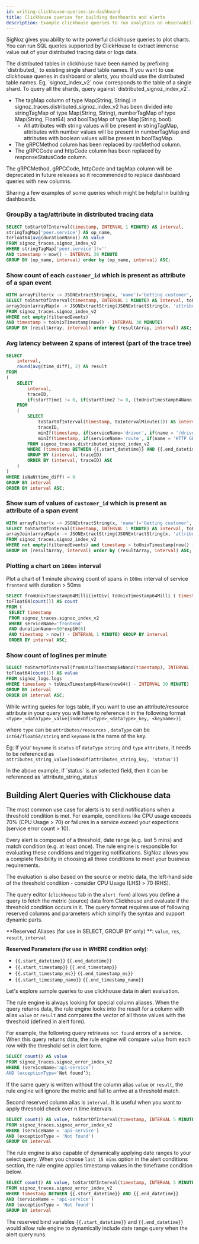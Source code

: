 ```yaml
---
id: writing-clickhouse-queries-in-dashboard
title: ClickHouse queries for building dashboards and alerts
description: Example clickhouse queries to run analytics on observability data
---
```


SigNoz gives you ability to write powerful clickhouse queries to plot charts. You can run SQL queries supported by ClickHouse to extract immense value out of your distributed tracing data or logs data. 

<Admonition type="info">
The distributed tables in clickhouse have been named by prefixing `distributed_` to existing single shard table names. If you want to use clickhouse queries in dashboard or alerts, you should use the distributed table names. Eg, `signoz_index_v2` now corresponds to the table of a single shard. To query all the shards, query against `distributed_signoz_index_v2`. 
</Admonition>

<br />

<Admonition type="warning" >

- The tagMap column of type Map(String, String) in signoz_traces.distributed_signoz_index_v2 has been divided into stringTagMap of type Map(String, String), numberTagMap of type Map(String, Float64) and boolTagMap of type Map(String, bool).
  - All attributes with string values will be present in stringTagMap, attributes with number values will be present in numberTagMap and attributes with boolean values will be present in boolTagMap.
- The gRPCMethod column has been replaced by rpcMethod column.
- The gRPCCode and httpCode column has been replaced by responseStatusCode column.

The gRPCMethod, gRPCCode, httpCode and tagMap column will be deprecated in future releases so it recommended to replace dashboard queries with new columns.
</Admonition>

Sharing a few examples of some queries which might be helpful in building dashboards.

### GroupBy a tag/attribute in distributed tracing data

```sql
SELECT toStartOfInterval(timestamp, INTERVAL 1 MINUTE) AS interval, 
stringTagMap['peer.service'] AS op_name, 
toFloat64(avg(durationNano)) AS value 
FROM signoz_traces.signoz_index_v2  
WHERE stringTagMap['peer.service']!='' 
AND timestamp > now() - INTERVAL 30 MINUTE  
GROUP BY (op_name, interval) order by (op_name, interval) ASC;
```

### Show count of each `customer_id` which is present as attribute of a span event

```sql
WITH arrayFilter(x -> JSONExtractString(x, 'name')='Getting customer', events) AS filteredEvents
SELECT toStartOfInterval(timestamp, INTERVAL 1 MINUTE) AS interval, toFloat64(count()) AS count, 
arrayJoin(arrayMap(x -> JSONExtractString(JSONExtractString(x, 'attributeMap'), 'customer_id'), filteredEvents)) AS resultArray 
FROM signoz_traces.signoz_index_v2 
WHERE not empty(filteredEvents) 
AND timestamp > toUnixTimestamp(now() - INTERVAL 30 MINUTE) 
GROUP BY (resultArray, interval) order by (resultArray, interval) ASC;
```

### Avg latency between 2 spans of interest (part of the trace tree)

```sql
SELECT
    interval,
    round(avg(time_diff), 2) AS result
FROM
(
    SELECT
        interval,
        traceID,
        if(startTime1 != 0, if(startTime2 != 0, (toUnixTimestamp64Nano(startTime2) - toUnixTimestamp64Nano(startTime1)) / 1000000, nan), nan) AS time_diff
    FROM
    (
        SELECT
            toStartOfInterval(timestamp, toIntervalMinute(1)) AS interval,
            traceID,
            minIf(timestamp, if(serviceName='driver', if(name = '/driver.DriverService/FindNearest', if((stringTagMap['component']) = 'gRPC', true, false), false), false)) AS startTime1,
            minIf(timestamp, if(serviceName='route', if(name = 'HTTP GET /route', true, false), false)) AS startTime2
        FROM signoz_traces.distributed_signoz_index_v2
        WHERE (timestamp BETWEEN {{.start_datetime}} AND {{.end_datetime}}) AND (serviceName IN ('driver', 'route'))
        GROUP BY (interval, traceID)
        ORDER BY (interval, traceID) ASC
    )
)
WHERE isNaN(time_diff) = 0
GROUP BY interval
ORDER BY interval ASC;
```


### Show sum of values  of `customer_id` which is present as attribute of a span event

```sql
WITH arrayFilter(x -> JSONExtractString(x, 'name')='Getting customer', events) AS filteredEvents
SELECT toStartOfInterval(timestamp, INTERVAL 1 MINUTE) AS interval, toFloat64(sum(toInt32(resultArray))) AS sum, 
arrayJoin(arrayMap(x -> JSONExtractString(JSONExtractString(x, 'attributeMap'), 'customer_id'), filteredEvents)) AS resultArray 
FROM signoz_traces.signoz_index_v2 
WHERE not empty(filteredEvents) and timestamp > toUnixTimestamp(now() - INTERVAL 30 MINUTE) 
GROUP BY (resultArray, interval) order by (resultArray, interval) ASC;
```


### Plotting a chart on `100ms` interval

Plot a chart of 1 minute showing count of spans in `100ms` interval of service `frontend` with duration > 50ms

```sql
SELECT fromUnixTimestamp64Milli(intDiv( toUnixTimestamp64Milli ( timestamp ), 100) * 100) AS interval, 
toFloat64(count()) AS count 
FROM (
 SELECT timestamp 
 FROM signoz_traces.signoz_index_v2 
 WHERE serviceName='frontend' 
 AND durationNano>=50*exp10(6) 
 AND timestamp > now() - INTERVAL 1 MINUTE) GROUP BY interval 
 ORDER BY interval ASC;
```

### Show count of loglines per minute

```sql
SELECT toStartOfInterval(fromUnixTimestamp64Nano(timestamp), INTERVAL 1 MINUTE) AS interval, 
toFloat64(count()) AS value 
FROM signoz_logs.logs  
WHERE timestamp > toUnixTimestamp64Nano(now64() - INTERVAL 30 MINUTE)  
GROUP BY interval 
ORDER BY interval ASC;
```

While writing queies for logs table, if you want to use an attribute/resource attribute in your query you will have to reference it in the following format
`<type>_<dataType>_value[indexOf(<type>_<dataType>_key, <keyname>)]` 

where `type` can be `attributes/resources` , `dataType` can be `int64/float64/string` and `keyname` is the name of the key.

Eg: If your `keyname` is `status` of `dataType` `string` and `type` `attribute`, it needs to be referenced as `attributes_string_value[indexOf(attributes_string_key, 'status')]`

<Admonition>
In the above example, if `status` is an selected field, then it can be referenced as `attribute_string_status`
</Admonition>


## Building Alert Queries with Clickhouse data

The most common use case for alerts is to send notifications when a threshold condition is met. For example, conditions like CPU usage exceeds 70% (CPU Usage > 70) or failures in a service exceed your expections  (service error count > 10).  

Every alert is composed of a threshold, date range (e.g. last 5 mins) and match condition (e.g. at least once).  The rule engine is responsible for evaluating these conditions and triggering notifications. SigNoz allows you a complete flexibility in choosing all three conditions to meet your business requirements. 

The evaluation is also based on the source or metric data, the left-hand side of the threshold condition - consider CPU Usage (LHS) > 70 (RHS).    

The query editor (`clickhouse` tab in the `alert form`) allows you define a query to fetch the metric (source) data from Clickhouse and evaluate if the threshold condition occurs in it.  The query format requires use of following reserved columns and parameters which simplify the syntax and support dynamic parts.

**Reserved Aliases (for use in SELECT, GROUP BY only) **: `value`, `res`, `result`, `interval` 

**Reserved Parameters (for use in WHERE condition only)**: 

- `{{.start_datetime}}` `{{.end_datetime}}` 
- `{{.start_timestamp}}` `{{.end_timestamp}}`
- `{{.start_timestamp_ms}}` `{{.end_timestamp_ms}}`
- `{{.start_timestamp_nano}}` `{{.end_timestamp_nano}}`


Let's explore sample queries to use clickhouse data in alert evaluation. 

The rule engine is always looking for special column aliases. When the query returns data, the rule engine looks into the result for a column with alias `value` or `result` and compares the vector of all those values with the threshold (defined in alert form).   

For example, the following query retrieves `not found` errors of a service. When this query returns data, the rule engine will compare `value` from each row with the threshold set in alert form. 

```sql
SELECT count() AS value  
FROM signoz_traces.signoz_error_index_v2 
WHERE (serviceName='api-service’) 
AND (exceptionType='Not found’);
```

If the same query is written without the column alias `value` or `result`, the rule engine will ignore the metric and fail to arrive at a threshold match.  

Second reserved column alias is `interval`.  It is useful when you want to apply threshold check over n time intervals.

```sql
SELECT count() AS value, toStartOfInterval(timestamp, INTERVAL 5 MINUTE) AS interval 
FROM signoz_traces.signoz_error_index_v2 
WHERE (serviceName = 'api-service') 
AND (exceptionType = 'Not found') 
GROUP BY interval
```

The rule engine is also capable of dynamically applying date ranges to your select query.  When you choose `last 15 mins` option in the alert conditions section, the rule engine applies timestamp values in the timeframe condition below.   

```sql
SELECT count() AS value, toStartOfInterval(timestamp, INTERVAL 5 MINUTE) AS interval 
FROM signoz_traces.signoz_error_index_v2 
WHERE timestamp BETWEEN {{.start_datetime}} AND {{.end_datetime}} 
AND (serviceName = 'api-service') 
AND (exceptionType = 'Not found') 
GROUP BY interval
```

The reserved bind variables `{{.start_datetime}}` and `{{.end_datetime}}` would allow rule engine to dynamically include date range query when the alert query runs.  





 


